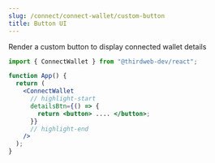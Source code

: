 ```yaml
---
slug: /connect/connect-wallet/custom-button
title: Button UI
---
```


Render a custom button to display connected wallet details

```jsx
import { ConnectWallet } from "@thirdweb-dev/react";

function App() {
  return (
    <ConnectWallet
      // highlight-start
      detailsBtn={() => {
        return <button> .... </button>;
      }}
      // highlight-end
    />
  );
}
```
